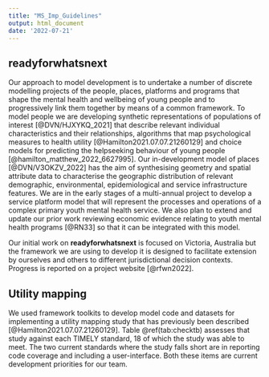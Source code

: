 ```yaml
---
title: "MS_Imp_Guidelines"
output: html_document
date: '2022-07-21'
---
```


## readyforwhatsnext
Our approach to model development is to undertake a number of discrete modelling projects of the people, places, platforms and programs that shape the mental health and wellbeing of young people and to progressively link them together by means of a common framework. To model people we are developing synthetic representations of populations of interest [@DVN/HJXYKQ_2021] that describe relevant individual characteristics and their relationships, algorithms that map psychological measures to health utility [@Hamilton2021.07.07.21260129] and choice models for predicting the helpseeking behaviour of young people [@hamilton_matthew_2022_6627995]. Our in-development model of places [@DVN/V3OKZV_2022] has the aim of synthesising geometry and spatial attribute data to characterise the geographic distribution of relevant demographic, environmental, epidemiological and service infrastructure features. We are in the early stages of a multi-annual project to develop a service platform model that will represent the processes and operations of a complex primary youth mental health service. We also plan to extend and update our prior work reviewing economic evidence relating to youth mental health programs [@RN33] so that it can be integrated with this model.

Our initial work on **readyforwhatsnext** is focused on Victoria, Australia but the framework we are using to develop it is designed to facilitate extension by ourselves and others to different jurisdictional decision contexts. Progress is reported on a project website [@rfwn2022].

## Utility mapping

We used framework toolkits to develop model code and datasets for implementing a utility mapping study that has previously been described [@Hamilton2021.07.07.21260129]. Table \@ref(tab:checktb) assesses that study against each TIMELY standard, 18 of which the study was able to meet. The two current standards where the study falls short are in reporting code coverage and including a user-interface. Both these items are current development priorities for our team.